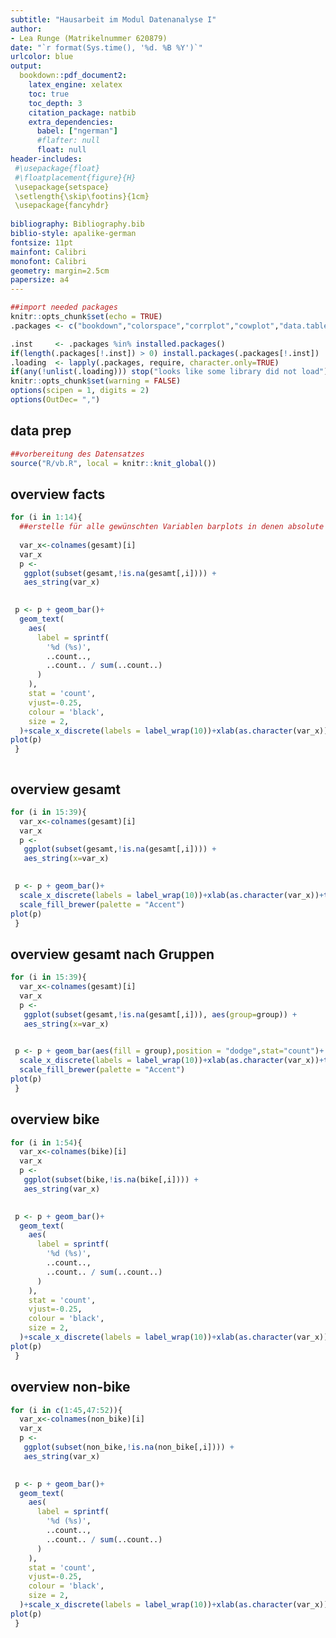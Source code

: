 ```yaml
---
subtitle: "Hausarbeit im Modul Datenanalyse I"
author: 
- Lea Runge (Matrikelnummer 620879)
date: "`r format(Sys.time(), '%d. %B %Y')`"
urlcolor: blue
output:
  bookdown::pdf_document2:
    latex_engine: xelatex
    toc: true
    toc_depth: 3 
    citation_package: natbib
    extra_dependencies:
      babel: ["ngerman"]
      #flafter: null
      float: null
header-includes:    
 #\usepackage{float}
 #\floatplacement{figure}{H}
 \usepackage{setspace}
 \setlength{\skip\footins}{1cm}
 \usepackage{fancyhdr}
 
bibliography: Bibliography.bib
biblio-style: apalike-german
fontsize: 11pt
mainfont: Calibri
monofont: Calibri
geometry: margin=2.5cm
papersize: a4
---
```


```r
##import needed packages
knitr::opts_chunk$set(echo = TRUE)
.packages <- c("bookdown","colorspace","corrplot","cowplot","data.table","DescTools","dplyr","flextable","ggalluvial","ggmosaic","ggplot2","grid","kableExtra","magrittr","missMethods","officer","RColorBrewer","scales","tidyr","tidyverse")

.inst     <- .packages %in% installed.packages()
if(length(.packages[!.inst]) > 0) install.packages(.packages[!.inst])
.loading  <- lapply(.packages, require, character.only=TRUE)
if(any(!unlist(.loading))) stop("looks like some library did not load")
knitr::opts_chunk$set(warning = FALSE)
options(scipen = 1, digits = 2)
options(OutDec= ",")
```


## data prep


```r
##vorbereitung des Datensatzes
source("R/vb.R", local = knitr::knit_global())
```

## overview facts

```r
for (i in 1:14){
  ##erstelle für alle gewünschten Variablen barplots in denen absolute und relative Häufigkeiten angegeben sind
  
  var_x<-colnames(gesamt)[i]
  var_x
  p <- 
   ggplot(subset(gesamt,!is.na(gesamt[,i]))) +
   aes_string(var_x)
  

 p <- p + geom_bar()+
  geom_text(
    aes(
      label = sprintf(
        '%d (%s)',
        ..count..,
        ..count.. / sum(..count..)
      )
    ),
    stat = 'count',
    vjust=-0.25,
    colour = 'black',
    size = 2,
  )+scale_x_discrete(labels = label_wrap(10))+xlab(as.character(var_x))+theme(axis.title.y = element_blank(),axis.text.x=element_text(size=6), axis.title.x = element_text(size=5))
plot(p)
 }



```


## overview gesamt
```r

for (i in 15:39){
  var_x<-colnames(gesamt)[i]
  var_x
  p <- 
   ggplot(subset(gesamt,!is.na(gesamt[,i]))) +
   aes_string(x=var_x)
  

 p <- p + geom_bar()+
  scale_x_discrete(labels = label_wrap(10))+xlab(as.character(var_x))+theme(axis.title.y = element_blank(),axis.text.x=element_text(size=6), axis.title.x = element_text(size=5))+
  scale_fill_brewer(palette = "Accent")
plot(p)
 }
```


## overview gesamt nach Gruppen

```r

for (i in 15:39){
  var_x<-colnames(gesamt)[i]
  var_x
  p <- 
   ggplot(subset(gesamt,!is.na(gesamt[,i])), aes(group=group)) +
   aes_string(x=var_x)
  

 p <- p + geom_bar(aes(fill = group),position = "dodge",stat="count")+
  scale_x_discrete(labels = label_wrap(10))+xlab(as.character(var_x))+theme(axis.title.y = element_blank(),axis.text.x=element_text(size=6), axis.title.x = element_text(size=5))+
  scale_fill_brewer(palette = "Accent")
plot(p)
 }
```
## overview bike

```r
for (i in 1:54){
  var_x<-colnames(bike)[i]
  var_x
  p <- 
   ggplot(subset(bike,!is.na(bike[,i]))) +
   aes_string(var_x)
  

 p <- p + geom_bar()+
  geom_text(
    aes(
      label = sprintf(
        '%d (%s)',
        ..count..,
        ..count.. / sum(..count..)
      )
    ),
    stat = 'count',
    vjust=-0.25,
    colour = 'black',
    size = 2,
  )+scale_x_discrete(labels = label_wrap(10))+xlab(as.character(var_x))+theme(axis.title.y = element_blank(),axis.text.x=element_text(size=6), axis.title.x = element_text(size=5))
plot(p)
 }
```



## overview non-bike
```r
for (i in c(1:45,47:52)){
  var_x<-colnames(non_bike)[i]
  var_x
  p <- 
   ggplot(subset(non_bike,!is.na(non_bike[,i]))) +
   aes_string(var_x)
  

 p <- p + geom_bar()+
  geom_text(
    aes(
      label = sprintf(
        '%d (%s)',
        ..count..,
        ..count.. / sum(..count..)
      )
    ),
    stat = 'count',
    vjust=-0.25,
    colour = 'black',
    size = 2,
  )+scale_x_discrete(labels = label_wrap(10))+xlab(as.character(var_x))+theme(axis.title.y = element_blank(),axis.text.x=element_text(size=6), axis.title.x = element_text(size=5))
plot(p)
 }
```